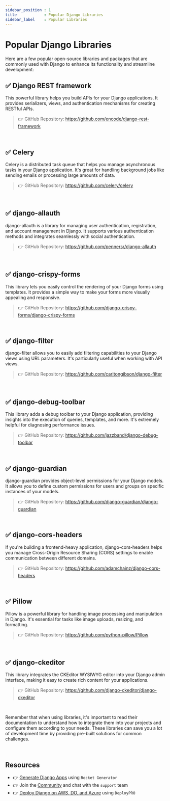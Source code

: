 ```yaml
---
sidebar_position : 1
title            : Popular Django Libraries
sidebar_label    : Popular Libraries
---
```


# Popular Django Libraries

Here are a few popular open-source libraries and packages that are commonly used with Django to enhance its functionality and streamline development:

## ✅ **Django REST framework** 

This powerful library helps you build APIs for your Django applications. It provides serializers, views, and authentication mechanisms for creating RESTful APIs.

> 👉 GitHub Repository: https://github.com/encode/django-rest-framework

<br />

## ✅ **Celery** 

Celery is a distributed task queue that helps you manage asynchronous tasks in your Django application. It's great for handling background jobs like sending emails or processing large amounts of data.

> 👉 GitHub Repository: https://github.com/celery/celery

<br />

## ✅ **django-allauth** 

django-allauth is a library for managing user authentication, registration, and account management in Django. It supports various authentication methods and integrates seamlessly with social authentication.

> 👉 GitHub Repository: https://github.com/pennersr/django-allauth

<br />

## ✅ **django-crispy-forms** 

This library lets you easily control the rendering of your Django forms using templates. It provides a simple way to make your forms more visually appealing and responsive.

> 👉 GitHub Repository: https://github.com/django-crispy-forms/django-crispy-forms

<br />

## ✅ **django-filter** 

django-filter allows you to easily add filtering capabilities to your Django views using URL parameters. It's particularly useful when working with API views.

> 👉 GitHub Repository: https://github.com/carltongibson/django-filter

<br />

## ✅ **django-debug-toolbar** 

This library adds a debug toolbar to your Django application, providing insights into the execution of queries, templates, and more. It's extremely helpful for diagnosing performance issues.

> 👉 GitHub Repository: https://github.com/jazzband/django-debug-toolbar

<br />

## ✅ **django-guardian** 

django-guardian provides object-level permissions for your Django models. It allows you to define custom permissions for users and groups on specific instances of your models.

> 👉 GitHub Repository: https://github.com/django-guardian/django-guardian

<br />

## ✅ **django-cors-headers** 

If you're building a frontend-heavy application, django-cors-headers helps you manage Cross-Origin Resource Sharing (CORS) settings to enable communication between different domains.

> 👉 GitHub Repository: https://github.com/adamchainz/django-cors-headers

<br />

## ✅ **Pillow** 

Pillow is a powerful library for handling image processing and manipulation in Django. It's essential for tasks like image uploads, resizing, and formatting.

> 👉 GitHub Repository: https://github.com/python-pillow/Pillow

<br />

## ✅ **django-ckeditor** 

This library integrates the CKEditor WYSIWYG editor into your Django admin interface, making it easy to create rich content for your applications.

> 👉 GitHub Repository: https://github.com/django-ckeditor/django-ckeditor

<br />

Remember that when using libraries, it's important to read their documentation to understand how to integrate them into your projects and configure them according to your needs. 
These libraries can save you a lot of development time by providing pre-built solutions for common challenges.

<br />

## Resources

- 👉 [Generate Django Apps](https://app-generator.dev/django/) using `Rocket Generator`
- 👉 Join the [Community](https://discord.gg/fZC6hup) and chat with the `support` team 
- 👉 [Deploy Django on AWS, DO, and Azure](https://www.docs.deploypro.dev/) using `DeployPRO`
